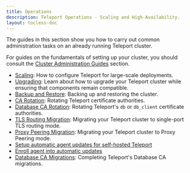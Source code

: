 ```yaml
---
title: Operations
description: Teleport Operations - Scaling and High-Availability.
layout: tocless-doc
---
```


The guides in this section show you how to carry out common administration tasks
on an already running Teleport cluster.

For guides on the fundamentals of setting up your cluster, you should consult
the [Cluster Administration Guides](./admin.mdx) section.

- [Scaling](./operations/scaling.mdx): How to configure Teleport for large-scale deployments.
- [Upgrading](./operations/upgrading.mdx): Learn about how to upgrade your Teleport cluster while ensuring that components remain compatible.
- [Backup and Restore](./operations/backup-restore.mdx): Backing up and restoring the cluster.
- [CA Rotation](./operations/ca-rotation.mdx): Rotating Teleport certificate authorities.
- [Database CA Rotation](./operations/db-ca-rotation.mdx): Rotating Teleport's `db` or `db_client` certificate authorities.
- [TLS Routing Migration](./operations/tls-routing.mdx): Migrating your Teleport cluster to single-port TLS routing mode.
- [Proxy Peering Migration](./operations/proxy-peering.mdx): Migrating your Teleport cluster to Proxy Peering mode.
- [Setup automatic agent updates for self-hosted Teleport](./operations/self-hosted-automatic-agent-updates.mdx)
- [Enroll agent into automatic updates](./operations/enroll-agent-into-automatic-updates.mdx)
- [Database CA Migrations](./operations/db-ca-migrations.mdx): Completing Teleport's Database CA migrations.
